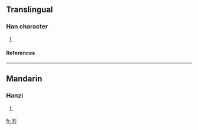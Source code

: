 ==Translingual==
===Han character===
{{Han char|rn=85|rad=水|as=07|sn=10|four=|canj=水木竹竹 (EDHH)}}
# {{defn|Han|sort=水07}}
====References====
{{Han ref|kx=0625.260|dkj=17515|hdz=31619.070|uh=6D81|ud=28033}}

----
==Mandarin==
===Hanzi===
{{cmn-hanzi|pin=[[shèn]] (shen4)|wg=shen<sup>4</sup>}}
# {{defn|Mandarin}}

[[fr:涁]]
